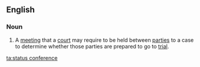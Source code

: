 ==English==
===Noun===
{{en-noun|head=[[status]] [[conference]]}}
# {{context|legal|lang=en}} A [[meeting]] that a [[court]] may require to be held between [[party|parties]] to a case to determine whether those parties are prepared to go to [[trial]].

[[ta:status conference]]
